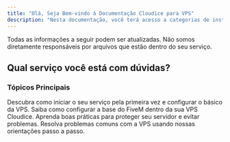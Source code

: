 ```yaml
---
title: "Olá, Seja Bem-vindo à Documentação Cloudice para VPS"
description: "Nesta documentação, você terá acesso a categorias de instalação e desenvolvimento dentro do seu serviço."
---
```


<Note>
  Todas as informações a seguir podem ser atualizadas. Não somos diretamente responsáveis por arquivos que estão dentro do seu serviço.
</Note>

## Qual serviço você está com dúvidas?

### **Tópicos Principais**

<Card title="Primeiros Passos" icon="rocket" href="/primeiros-passos">
  Descubra como iniciar o seu serviço pela primeira vez e configurar o básico da VPS.
</Card>

<Card title="Configuração do FiveM" icon="server" href="/configuracao-fivem">
  Saiba como configurar a base do FiveM dentro da sua VPS Cloudice.
</Card>

<Card title="Segurança da VPS" icon="shield" href="/seguranca-vps">
  Aprenda boas práticas para proteger seu servidor e evitar problemas.
</Card>

<Card title="Soluções de Problemas" icon="bug" href="/solucoes-de-problemas">
  Resolva problemas comuns com a VPS usando nossas orientações passo a passo.
</Card>